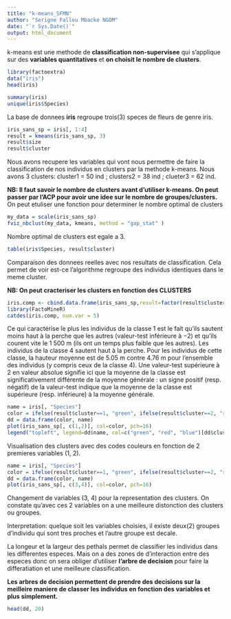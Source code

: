 ---
title: "k-means_SFMN"
author: "Serigne Fallou Mbacke NGOM"
date: "`r Sys.Date()`"
output: html_document
---

k-means est une methode de **classification non-supervisee** qui s'applique sur des **variables quantitatives** et **on choisit le nombre de clusters**.



```{r}
library(factoextra)
data("iris")
head(iris)
```
```{r}
summary(iris)
unique(iris$Species)
```
La base de donnees **iris** regroupe trois(3) speces de fleurs de genre iris.



```{r}
iris_sans_sp = iris[, 1:4]
result = kmeans(iris_sans_sp, 3)
result$size
result$cluster

```
Nous avons recupere les variables qui vont nous permettre de faire la classification de nos individus en clusters par la methode k-means.
Nous avons 3 clusters: cluster1 = 50 ind ; clusters2 = 38 ind ; clueter3 = 62 ind.



**NB: Il faut savoir le nombre de clusters avant d'utiliser k-means. On peut passer par l'ACP pour avoir une  idee sur le nombre de groupes/clusters.**
On peut etuliser une fonction pour determiner le nombre optimal de clusters
```{r}
my_data = scale(iris_sans_sp)
fviz_nbclust(my_data, kmeans, method = "gap_stat" )
```
Nombre optimal de clusters est egale a 3. 



```{r}
table(iris$Species, result$cluster)
```
Comparaison des donnees reelles avec nos resultats de classification. Cela permet de voir est-ce l'algorithme regroupe des individus identiques dans le meme cluster.



**NB: On peut cracteriser les clusters en fonction des CLUSTERS**
```{r}
iris.comp <- cbind.data.frame(iris_sans_sp,result=factor(result$cluster))   # creer tableaua avec les num clusters
library(FactoMineR)
catdes(iris.comp, num.var = 5)
```
Ce qui caractérise le plus les individus de la classe 1 est le fait qu’ils sautent moins
haut à la perche que les autres (valeur-test inférieure à −2) et qu’ils courent vite
le 1 500 m (ils ont un temps plus faible que les autres). Les individus de la classe
4 sautent haut à la perche. Pour les individus de cette classe, la hauteur moyenne
est de 5.05 m contre 4.76 m pour l’ensemble des individus (y compris ceux de
la classe 4). Une valeur-test supérieure à 2 en valeur absolue signifie ici que la
moyenne de la classe est significativement différente de la moyenne générale : un
signe positif (resp. négatif) de la valeur-test indique que la moyenne de la classe
est supérieure (resp. inférieure) à la moyenne générale.


```{r}
name = iris[, "Species"]
color = ifelse(result$cluster==1, "green", ifelse(result$cluster==2, "red", "blue"))
dd = data.frame(color, name)
plot(iris_sans_sp[, c(1,2)], col=color, pch=16)
legend("topleft", legend=dd$name, col=c("green", "red", "blue")[dd$cluster], pch=16, bty="n", cex=0.7)
```
Visualisation des clusters avec des codes couleurs en fonction de 2 premieres variables (1, 2).



```{r}
name = iris[, "Species"]
color = ifelse(result$cluster==1, "green", ifelse(result$cluster==2, "red", "blue"))
dd = data.frame(color, name)
plot(iris_sans_sp[, c(3,4)], col=color, pch=16)
```
Changement de variables (3, 4) pour la representation des clusters. On constate qu'avec ces 2 variables on a une meilleure distonction des clusters ou groupes.

Interpretation: quelque soit les variables choisies, il existe deux(2) groupes d'individu qui sont tres proches et l'autre groupe est decale.

La longeur et la largeur des pethals permet de classifier les individus dans les differentes especes. Mais on a des zones de d'interaction entre des especes donc on sera obliger d'utiliser **l'arbre de decision** pour faire la differatiation et une meilleure classification.

**Les arbres de decision permettent de prendre des decisions sur la meilleire maniere de classer les individus en fonction des variables et plus simplement.**

```{r}
head(dd, 20)
```

